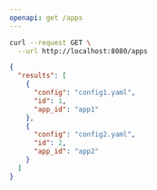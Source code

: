 ```yaml
---
openapi: get /apps
---
```


<RequestExample>

```bash Request
curl --request GET \
  --url http://localhost:8080/apps
```

</RequestExample>

<ResponseExample>

```json Response
{
  "results": [
    {
      "config": "config1.yaml",
      "id": 1,
      "app_id": "app1"
    },
    {
      "config": "config2.yaml",
      "id": 2,
      "app_id": "app2"
    }
  ]
}
```

</ResponseExample>
